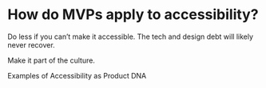 # How do MVPs apply to accessibility?

Do less if you can’t make it accessible. The tech and design debt will likely never recover.

Make it part of the culture.

Examples of Accessibility as Product DNA

